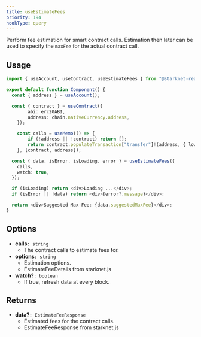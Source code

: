 ```yaml
---
title: useEstimateFees
priority: 194
hookType: query
---
```


Perform fee estimation for smart contract calls. Estimation then later can be used to specify the `maxFee` for the actual contract call.

## Usage

```ts
import { useAccount, useContract, useEstimateFees } from "@starknet-react/core";

export default function Component() {
  const { address } = useAccount();

  const { contract } = useContract({
		abi: erc20ABI,
		address: chain.nativeCurrency.address,
	});

	const calls = useMemo(() => {
		if (!address || !contract) return [];
		return contract.populateTransaction["transfer"]!(address, { low: 1, high: 0 });
	}, [contract, address]);

  const { data, isError, isLoading, error } = useEstimateFees({
    calls,
    watch: true,
  });

  if (isLoading) return <div>Loading ...</div>;
  if (isError || !data) return <div>{error?.message}</div>;

  return <div>Suggested Max Fee: {data.suggestedMaxFee}</div>;
}
```

## Options

- **calls**`: string`
  - The contract calls to estimate fees for.
- **options**`: string`
  - Estimation options.
  - EstimateFeeDetails from starknet.js
- **watch?**`: boolean`
  - If true, refresh data at every block.

## Returns

- **data?**`: EstimateFeeResponse`
  - Estimated fees for the contract calls.
  - EstimateFeeResponse from starknet.js
